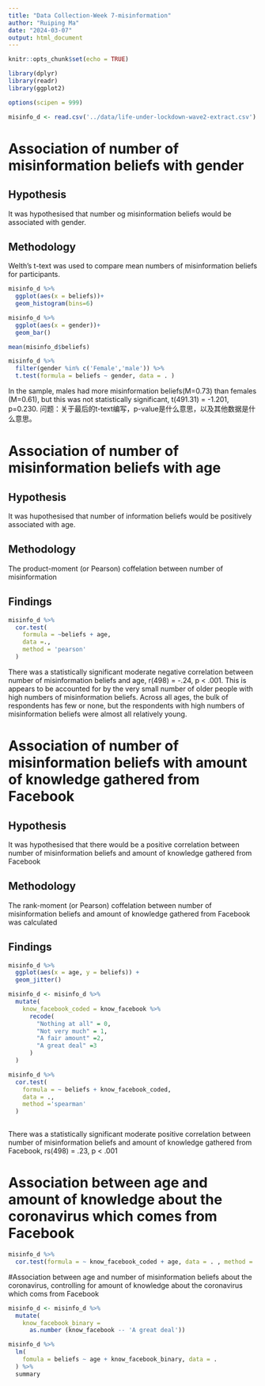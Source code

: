 ```yaml
---
title: "Data Collection-Week 7-misinformation"
author: "Ruiping Ma"
date: "2024-03-07"
output: html_document
---
```


```r
knitr::opts_chunk$set(echo = TRUE)

library(dplyr)
library(readr)
library(ggplot2)

options(scipen = 999)

misinfo_d <- read.csv('../data/life-under-lockdown-wave2-extract.csv')
```

# Association of number of misinformation beliefs with gender
## Hypothesis
It was hypothesised that number og misinformation beliefs would be associated with gender.

## Methodology
Welth's t-text was used to compare mean numbers of misinformation beliefs for participants.


```r
misinfo_d %>%
  ggplot(aes(x = beliefs))+
  geom_histogram(bins=6)
```


```r
misinfo_d %>%
  ggplot(aes(x = gender))+
  geom_bar()
```

```r
mean(misinfo_d$beliefs)
```
```r
misinfo_d %>%
  filter(gender %in% c('Female','male')) %>%
  t.test(formula = beliefs ~ gender, data = . )
```


In the sample, males had more misinformation beliefs(M=0.73) than females (M=0.61), but this was not statistically significant, t(491.31) = -1.201, p=0.230.
问题：关于最后的t-text编写，p-value是什么意思，以及其他数据是什么意思。

# Association of number of misinformation beliefs with age
## Hypothesis
It was hupothesised that number of information beliefs would be positively associated with age.

## Methodology
The product-moment (or Pearson) coffelation between number of misinformation 

## Findings
```r
misinfo_d %>%
  cor.test(
    formula = ~beliefs + age,
    data =.,
    method = 'pearson'
  )

```

There was a statistically significant moderate negative correlation between number of misinformation beliefs and age, r(498) = -.24, p < .001. This is appears to be accounted for by the very small number of older people with high numbers of misinformation beliefs. Across all ages, the bulk of respondents has few or none, but the respondents with high numbers of misinformation beliefs were almost all relatively young.

# Association of number of misinformation beliefs with amount of knowledge gathered from Facebook
## Hypothesis
It was hypothesised that there would be a positive correlation between number of misinformation beliefs and amount of knowledge gathered from Facebook

## Methodology
The rank-moment (or Pearson) coffelation between number of misinformation beliefs and amount of knowledge gathered from Facebook was calculated

## Findings
```r
misinfo_d %>%
  ggplot(aes(x = age, y = beliefs)) +
  geom_jitter()

```
```r
misinfo_d <- misinfo_d %>%
  mutate(
    know_facebook_coded = know_facebook %>%
      recode(
        "Nothing at all" = 0,
        "Not very much" = 1,
        "A fair amount" =2,
        "A great deal" =3
      )
  )

misinfo_d %>%
  cor.test(
    formula = ~ beliefs + know_facebook_coded,
    data = .,
    method ='spearman'
  )
  

```

There was a statistically significant moderate positive correlation between number of misinformation beliefs and amount of knowledge gathered from Facebook, rs(498) = .23, p < .001


# Association between age and amount of knowledge about the coronavirus which comes from Facebook
```r
misinfo_d %>%
  cor.test(formula = ~ know_facebook_coded + age, data = . , method = 'spearman')

```

#Association between age and number of misinformation beliefs about the coronavirus, controlling for amount of knowledge about the coronavirus which coms from Facebook
```r
misinfo_d <- misinfo_d %>%
  mutate(
    know_facebook_binary =
      as.number (know_facebook -- 'A great deal'))
```  

```r
misinfo_d %>%
  lm(
    fomula = beliefs ~ age + know_facebook_binary, data = .
  ) %>%
  summary
```